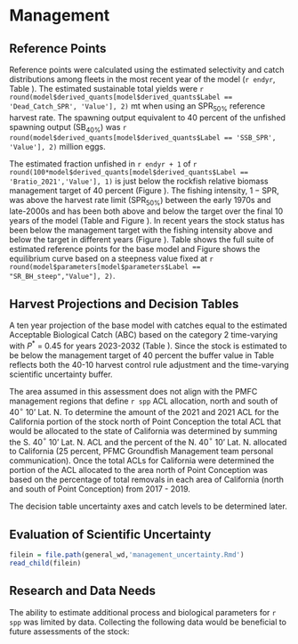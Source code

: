 # Management 

## Reference Points

Reference points were calculated using the estimated selectivity and catch distributions among fleets in the most recent year of the model (`r endyr`, Table \ref{tab:referenceES}). The estimated sustainable total yields were `r round(model$derived_quants[model$derived_quants$Label == 'Dead_Catch_SPR', 'Value'], 2)` mt when using an $\text{SPR}_{50\%}$ reference harvest rate. The spawning output equivalent to 40 percent of the unfished spawning output ($\text{SB}_{40\%}$) was `r round(model$derived_quants[model$derived_quants$Label == 'SSB_SPR', 'Value'], 2)` million eggs. 

The estimated fraction unfished in `r endyr + 1` of `r round(100*model$derived_quants[model$derived_quants$Label == 'Bratio_2021','Value'], 1)`  is just below the rockfish relative biomass management target of 40 percent (Figure \ref{fig:depl}). The fishing intensity, $1-\text{SPR}$, was above the harvest rate limit ($\text{SPR}_{50\%}$) between the early 1970s and late-2000s and has been both above and below the target over the final 10 years of the model (Table \ref{tab:timeseries} and Figure \ref{fig:1-spr}). In recent years the stock status has been below the management target with the fishing intensity above and below the target in different years (Figure \ref{fig:phase}). Table \ref{tab:referenceES} shows the full suite of estimated reference points for the base model and Figure \ref{fig:yield} shows the equilibrium curve based on a steepness value fixed at `r round(model$parameters[model$parameters$Label == "SR_BH_steep","Value"], 2)`.



## Harvest Projections and Decision Tables

A ten year projection of the base model with catches equal to the estimated Acceptable Biological Catch (ABC) based on the category 2 time-varying with $P^*$ = 0.45 for years 2023-2032 (Table \ref{tab:project}). Since the stock is estimated to be below the management target of 40 percent the buffer value in Table \ref{tab:project} reflects both the 40-10 harvest control rule adjustment and the time-varying scientific uncertainty buffer.

The area assumed in this assessment does not align with the PMFC management regions that define `r spp` ACL allocation, north and south of 40$^\circ$ 10' Lat. N. To determine the amount of the 2021 and 2021 ACL for the California portion of the stock north of Point Conception the total ACL that would be allocated to the state of California was determined by summing the S. 40$^\circ$ 10' Lat. N. ACL and the percent of the N. 40$^\circ$ 10' Lat. N. allocated to California (25 percent, PFMC Groundfish Management team personal communication). Once the total ACLs for California were determined the portion of the ACL allocated to the area north of Point Conception was based on the percentage of total removals in each area of California (north and south of Point Conception) from 2017 - 2019.  

The decision table uncertainty axes and catch levels to be determined later.


## Evaluation of Scientific Uncertainty

```r
filein = file.path(general_wd,'management_uncertainty.Rmd')
read_child(filein)
```

## Research and Data Needs

The ability to estimate additional process and biological parameters for `r spp` was limited by data. Collecting the following data would be beneficial to future assessments of the stock:

\begin{itemize}

	\item Both the recreational and commercial length data indicated that selection of `r spp` occurs at sizes that were below the length at 50 percent maturity assumed in the base model. Developing area specific estimates of the length- or age-at-maturity of `r spp` in California waters north of Point Conception would provide additional understanding of the potential impact of size selectivity by each fleet.

	\item Length samples could not be divided between live versus dead `r spp` for the commercial fishery data. This was due to issues with the California data in PacFIN (i.e., condition code not available). The ability to examine sample sizes and lengths from each type of landing would allow for future assessments to better account for the range of commercial fishing behavior.

	\item Otoliths should be or continue to be collected from both the commercial and recreational fisheries. Additional age data from both fishery-dependent and -independent sources would provide insight of area-specific growth of `r spp`.  These data would support future assessments and would also allow for assessments to better capture uncertainty through the estimation of growth parameters within the model. 

\end{itemize}